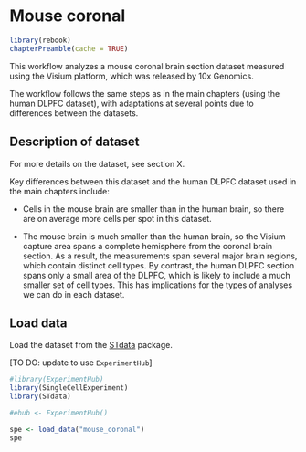 # Mouse coronal {#mouse_coronal}

```r
library(rebook)
chapterPreamble(cache = TRUE)
```


This workflow analyzes a mouse coronal brain section dataset measured using the Visium platform, which was released by 10x Genomics.

The workflow follows the same steps as in the main chapters (using the human DLPFC dataset), with adaptations at several points due to differences between the datasets.



## Description of dataset {#mouse_coronal_dataset}

For more details on the dataset, see section X.

Key differences between this dataset and the human DLPFC dataset used in the main chapters include:

- Cells in the mouse brain are smaller than in the human brain, so there are on average more cells per spot in this dataset.

- The mouse brain is much smaller than the human brain, so the Visium capture area spans a complete hemisphere from the coronal brain section. As a result, the measurements span several major brain regions, which contain distinct cell types. By contrast, the human DLPFC section spans only a small area of the DLPFC, which is likely to include a much smaller set of cell types. This has implications for the types of analyses we can do in each dataset.



## Load data

Load the dataset from the [STdata](https://github.com/lmweber/STdata) package.

[TO DO: update to use `ExperimentHub`]

```r
#library(ExperimentHub)
library(SingleCellExperiment)
library(STdata)

#ehub <- ExperimentHub()

spe <- load_data("mouse_coronal")
spe
```


